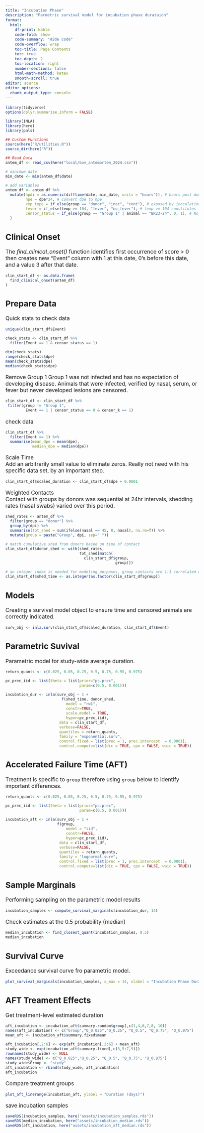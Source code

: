 ```yaml
---
title: "Incubation Phase"
description: "Parmetric survival model for incubation phase durataion"
format:
  html: 
    df-print: kable
    code-fold: show
    code-summary: "Hide code"
    code-overflow: wrap
    toc-title: Page Contents
    toc: true
    toc-depth: 2
    toc-location: right
    number-sections: false
    html-math-method: katex
    smooth-scroll: true
editor: source
editor_options: 
  chunk_output_type: console
---
```

```{=html}
<style type="text/css">

body, td {
   font-size: 13pt;
}
code.r{
  font-size: 9pt;
}
pre {
  font-size: 11pt
}
</style>
```


```r
library(tidyverse)
options(dplyr.summarise.inform = FALSE)

library(INLA)
library(here)
library(pals)

## Custom Functions
source(here("R/utilities.R"))
source_dir(here("R"))

## Read Data  
antem_df <- read_csv(here("local/bov_antemortem_2024.csv"))

# minimum date
min_date <- min(antem_df$date)

# add variables 
antem_df <- antem_df %>%
  mutate(hpdi = as.numeric(difftime(date, min_date, units = "hours")), # hours post donor inoculation 
         hpe = dpe*24, # convert dpe to hpe
         exp_type = if_else(group == "donor", "inoc", "cont"), # exposed by inoculation or direct contact
         fever = if_else(temp >= 104, "fever", "no_fever"), # temp >= 104 constitutes fever
         censor_status = if_else(group == "Group 1" | animal == "BR23-24", 0, 1), # No obs symptoms (0) in these 
  )

```

## Clinical Onset
The *find_clinical_onset()* function identifies first occurrence of score > 0 then creates new "Event" column with 1 at this date, 0's before this date, and a value 3 after that date. 
```r
clin_start_df <- as.data.frame(
  find_clinical_onset(antem_df)
)
```

## Prepare Data  
Quick stats to check data
```r
unique(clin_start_df$Event)

check_stats <- clin_start_df %>%
  filter(Event == 1 & censor_status == 1)

dim(check_stats)
range(check_stats$dpe)
mean(check_stats$dpe)
median(check_stats$dpe)
```
  
Remove Group 1
Group 1 was not infected and has no expectation of developing disease.  Animals that were infected, verified by nasal, serum, or fever but never developed lesions are censored.  
```r
clin_start_df <- clin_start_df %>%
 filter(group != "Group 1",
         Event == 1 | censor_status == 0 & censor_k == 1)
```

check data
```r
clin_start_df %>%
  filter(Event == 1) %>%
  summarise(mean_dpe = mean(dpe),
            median_dpe = median(dpe))
```
  
Scale Time  
Add an arbitrarily small value to eliminate zeros.  Really not need with his specific data set, by an important step.  
```r
clin_start_df$scaled_duration <- clin_start_df$dpe + 0.0001
```
  
Weighted Contacts  
Contact with groups by donors was sequential at 24hr intervals, shedding rates (nasal swabs) varied over this period. 
```r
shed_rates <- antem_df %>%
  filter(group == "donor") %>%
  group_by(dpi) %>%
  summarise(tot_shed = sum(ifelse(nasal == 45, 0, nasal), na.rm=T)) %>%
  mutate(group = paste("Group", dpi, sep=" "))

# match cumulative shed from donors based on time of contact
clin_start_df$donor_shed <- with(shed_rates,
                                 tot_shed[match(
                                   clin_start_df$group,
                                                 group)])

# an integer index is needed for modeling purposes, group contacts are 1:1 correlated with time
clin_start_df$shed_time <- as.integer(as.factor(clin_start_df$group))
```


## Models  

Creating a survival model object to ensure time and censored animals are correctly indicated.
```r
surv_obj <- inla.surv(clin_start_df$scaled_duration, clin_start_df$Event)
```
  
::: panel-tabset  
## Parametric Suvival  
Parametric model for study-wide average duration.  
```r
return_quants <- c(0.025, 0.05, 0.25, 0.5, 0.75, 0.95, 0.975)

pc_prec_iid <- list(theta = list(prior="pc.prec", 
                                 param=c(0.5, 0.001)))

incubation_dur <- inla(surv_obj ~ 1 + 
                         f(shed_time, donor_shed,
                           model = "rw1",
                           constr=TRUE,
                           scale.model = TRUE,
                           hyper=pc_prec_iid),
                        data = clin_start_df, 
                        verbose=FALSE,
                        quantiles = return_quants,
                        family = "exponential.surv",
                        control.fixed = list(prec = 1, prec.intercept  = 0.0001),
                        control.compute=list(dic = TRUE, cpo = FALSE, waic = TRUE))
```

## Accelerated Failure Time (AFT)  
Treatment is specific to `group` therefore using `group` below to identify important differences.    
```r
return_quants <- c(0.025, 0.05, 0.25, 0.5, 0.75, 0.95, 0.975)

pc_prec_iid <- list(theta = list(prior="pc.prec", 
                                 param=c(0.5, 0.001)))

incubation_aft <- inla(surv_obj ~ 1 +
                       f(group,
                           model = "iid",
                           constr=FALSE,
                           hyper=pc_prec_iid),
                        data = clin_start_df, 
                        verbose=FALSE,
                        quantiles = return_quants,
                        family = "lognormal.surv",
                        control.fixed = list(prec = 1, prec.intercept  = 0.0001),
                        control.compute=list(dic = TRUE, cpo = FALSE, waic = TRUE))
```

:::

## Sample Marginals
Performing sampling on the parametric model results
```r
incubation_samples <- compute_survival_marginals(incubation_dur, 14)
```

Check estimates at the 0.5 probability (median)  
```r
median_incubation <- find_closest_quant(incubation_samples, 0.5)
median_incubation
```

## Survival Curve  
Exceedance survival curve fro parametric model.  
```r
plot_survival_marginals(incubation_samples, x_max = 14, xlabel = "Incubation Phase Duration")
```

## AFT Treament Effects 
Get treatment-level estimated duration
```r
aft_incubation <- incubation_aft$summary.random$group[,c(1,4,6,7,8, 10)]
names(aft_incubation) <- c("Group","Q_0.025","Q_0.25", "Q_0.5", "Q_0.75", "Q_0.975")
mean_aft <- incubation_aft$summary.fixed$mean

aft_incubation[,2:6] <- exp(aft_incubation[,2:6] + mean_aft)
study_wide <- exp(incubation_aft$summary.fixed[,c(3,5:7,9)])
rownames(study_wide) <- NULL
names(study_wide) <- c("Q_0.025","Q_0.25", "Q_0.5", "Q_0.75", "Q_0.975")
study_wide$Group <- "study"
aft_incubation <- rbind(study_wide, aft_incubation)
aft_incubation
```
  
Compare treatment groups  
```r
plot_aft_linerange(incubation_aft, ylabel = "Duration (days)")
```



save incubation samples
```r
saveRDS(incubation_samples, here("assets/incubation_samples.rds"))
saveRDS(median_incubation, here("assets/incubation_median.rds"))
saveRDS(aft_incubation, here("assets/incubation_aft_median.rds"))
```

